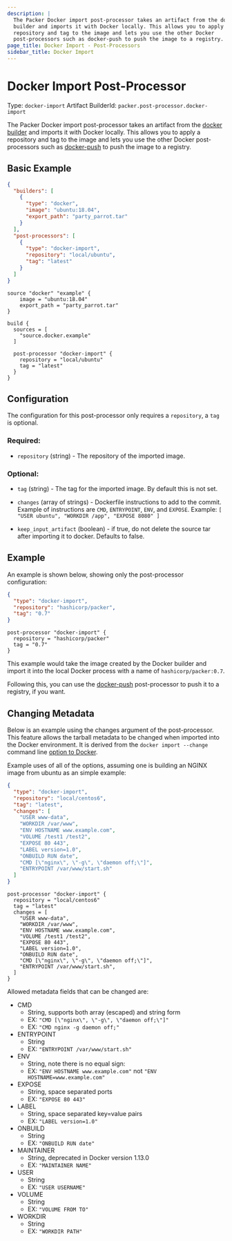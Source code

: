 ```yaml
---
description: |
  The Packer Docker import post-processor takes an artifact from the docker
  builder and imports it with Docker locally. This allows you to apply a
  repository and tag to the image and lets you use the other Docker
  post-processors such as docker-push to push the image to a registry.
page_title: Docker Import - Post-Processors
sidebar_title: Docker Import
---
```


# Docker Import Post-Processor

Type: `docker-import`
Artifact BuilderId: `packer.post-processor.docker-import`

The Packer Docker import post-processor takes an artifact from the [docker
builder](/docs/builders/docker) and imports it with Docker locally. This
allows you to apply a repository and tag to the image and lets you use the
other Docker post-processors such as
[docker-push](/docs/post-processors/docker-push) to push the image to a
registry.

## Basic Example

<Tabs>
<Tab heading="JSON">

```json
{
  "builders": [
    {
      "type": "docker",
      "image": "ubuntu:18.04",
      "export_path": "party_parrot.tar"
    }
  ],
  "post-processors": [
    {
      "type": "docker-import",
      "repository": "local/ubuntu",
      "tag": "latest"
    }
  ]
}
```

</Tab>
<Tab heading="HCL2">

```hcl
source "docker" "example" {
    image = "ubuntu:18.04"
    export_path = "party_parrot.tar"
}

build {
  sources = [
    "source.docker.example"
  ]

  post-processor "docker-import" {
    repository = "local/ubuntu"
    tag = "latest"
  }
}
```

</Tab>
</Tabs>

## Configuration

The configuration for this post-processor only requires a `repository`, a `tag`
is optional.

### Required:

- `repository` (string) - The repository of the imported image.

### Optional:

- `tag` (string) - The tag for the imported image. By default this is not
  set.

- `changes` (array of strings) - Dockerfile instructions to add to the
  commit. Example of instructions are `CMD`, `ENTRYPOINT`, `ENV`, and
  `EXPOSE`. Example: `[ "USER ubuntu", "WORKDIR /app", "EXPOSE 8080" ]`

- `keep_input_artifact` (boolean) - if true, do not delete the source tar
  after importing it to docker. Defaults to false.

## Example

An example is shown below, showing only the post-processor configuration:

<Tabs>
<Tab heading="JSON">

```json
{
  "type": "docker-import",
  "repository": "hashicorp/packer",
  "tag": "0.7"
}
```

</Tab>
<Tab heading="HCL2">

```hcl
post-processor "docker-import" {
  repository = "hashicorp/packer"
  tag = "0.7"
}
```

</Tab>
</Tabs>

This example would take the image created by the Docker builder and import it
into the local Docker process with a name of `hashicorp/packer:0.7`.

Following this, you can use the
[docker-push](/docs/post-processors/docker-push) post-processor to push it
to a registry, if you want.

## Changing Metadata

Below is an example using the changes argument of the post-processor. This
feature allows the tarball metadata to be changed when imported into the Docker
environment. It is derived from the `docker import --change` command line
[option to
Docker](https://docs.docker.com/engine/reference/commandline/import/).

Example uses of all of the options, assuming one is building an NGINX image
from ubuntu as an simple example:

<Tabs>
<Tab heading="JSON">

```json
{
  "type": "docker-import",
  "repository": "local/centos6",
  "tag": "latest",
  "changes": [
    "USER www-data",
    "WORKDIR /var/www",
    "ENV HOSTNAME www.example.com",
    "VOLUME /test1 /test2",
    "EXPOSE 80 443",
    "LABEL version=1.0",
    "ONBUILD RUN date",
    "CMD [\"nginx\", \"-g\", \"daemon off;\"]",
    "ENTRYPOINT /var/www/start.sh"
  ]
}
```

</Tab>
<Tab heading="HCL2">

```hcl
post-processor "docker-import" {
  repository = "local/centos6"
  tag = "latest"
  changes = [
    "USER www-data",
    "WORKDIR /var/www",
    "ENV HOSTNAME www.example.com",
    "VOLUME /test1 /test2",
    "EXPOSE 80 443",
    "LABEL version=1.0",
    "ONBUILD RUN date",
    "CMD [\"nginx\", \"-g\", \"daemon off;\"]",
    "ENTRYPOINT /var/www/start.sh",
  ]
}
```

</Tab>
</Tabs>

Allowed metadata fields that can be changed are:

- CMD
  - String, supports both array (escaped) and string form
  - EX: `"CMD [\"nginx\", \"-g\", \"daemon off;\"]"`
  - EX: `"CMD nginx -g daemon off;"`
- ENTRYPOINT
  - String
  - EX: `"ENTRYPOINT /var/www/start.sh"`
- ENV
  - String, note there is no equal sign:
  - EX: `"ENV HOSTNAME www.example.com"` not
    `"ENV HOSTNAME=www.example.com"`
- EXPOSE
  - String, space separated ports
  - EX: `"EXPOSE 80 443"`
- LABEL
  - String, space separated key=value pairs
  - EX: `"LABEL version=1.0"`
- ONBUILD
  - String
  - EX: `"ONBUILD RUN date"`
- MAINTAINER
  - String, deprecated in Docker version 1.13.0
  - EX: `"MAINTAINER NAME"`
- USER
  - String
  - EX: `"USER USERNAME"`
- VOLUME
  - String
  - EX: `"VOLUME FROM TO"`
- WORKDIR
  - String
  - EX: `"WORKDIR PATH"`

